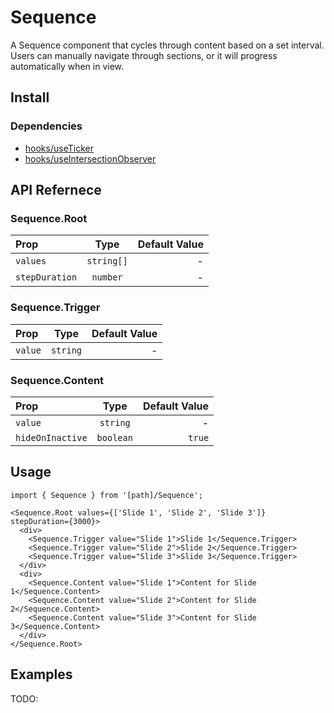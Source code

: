
# Sequence

A Sequence component that cycles through content based on a set interval.
Users can manually navigate through sections, or it will progress automatically when in view.

<ComponentPreview
  path="@/foundations/components/Sequence/examples/SequenceExample"
  withSource={false}
/>

## Install

<FileSource path="@/foundations/components/Sequence" />

### Dependencies

- [hooks/useTicker](/hooks/use-ticker)
- [hooks/useIntersectionObserver](/hooks/use-intersection-observer)

## API Refernece

### Sequence.Root

| Prop           |    Type    | Default Value |
| :------------- | :--------: | ------------: |
| `values`       | `string[]` |             - |
| `stepDuration` |  `number`  |             - |

### Sequence.Trigger

| Prop    |   Type   | Default Value |
| :------ | :------: | ------------: |
| `value` | `string` |             - |

### Sequence.Content

| Prop             |   Type    | Default Value |
| :--------------- | :-------: | ------------: |
| `value`          | `string`  |             - |
| `hideOnInactive` | `boolean` |        `true` |

## Usage

```tsx copy
import { Sequence } from '[path]/Sequence';
```

```tsx copy
<Sequence.Root values={['Slide 1', 'Slide 2', 'Slide 3']} stepDuration={3000}>
  <div>
    <Sequence.Trigger value="Slide 1">Slide 1</Sequence.Trigger>
    <Sequence.Trigger value="Slide 2">Slide 2</Sequence.Trigger>
    <Sequence.Trigger value="Slide 3">Slide 3</Sequence.Trigger>
  </div>
  <div>
    <Sequence.Content value="Slide 1">Content for Slide 1</Sequence.Content>
    <Sequence.Content value="Slide 2">Content for Slide 2</Sequence.Content>
    <Sequence.Content value="Slide 3">Content for Slide 3</Sequence.Content>
  </div>
</Sequence.Root>
```

## Examples

TODO:
